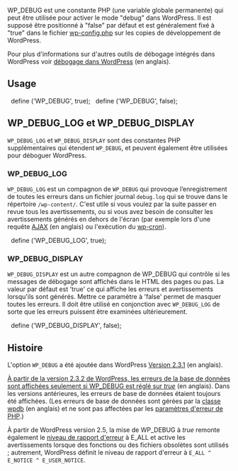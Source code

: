 {{Languages|
{{en|WP_DEBUG}}
{{fr|WP_DEBUG}}
{{it|WP_DEBUG}}
{{bn|WP_DEBUG}}
}}

WP_DEBUG est une constante PHP (une variable globale permanente) qui peut être utilisée pour activer le mode "debug" dans WordPress. Il est supposé être positionné à "false" par défaut et est généralement fixé à "true" dans le fichier [[fr:Modifier_wp-config.php|wp-config.php]] sur les copies de développement de WordPress.

Pour plus d'informations sur d'autres outils de débogage intégrés dans WordPress voir [[Debugging in WordPress|débogage dans WordPress]] (en anglais).

== Usage ==

  define ('WP_DEBUG', true);
  define ('WP_DEBUG', false);

{{Note|Les valeurs <var>true</var> et <var>false</var> dans l'exemple ne sont pas définies dans des apostrophes (') parce que ce sont des valeurs booléennes. Si vous définissez WP_DEBUG à <var>'false'</var> ce sera interprété comme vrai parce que c'est une chaîne plutôt qu'un booléen.}}

== WP_DEBUG_LOG et WP_DEBUG_DISPLAY ==

<tt>WP_DEBUG_LOG</tt> et <tt>WP_DEBUG_DISPLAY</tt> sont des constantes PHP supplémentaires qui étendent <tt>WP_DEBUG</tt>, et peuvent également être utilisées pour déboguer WordPress.
<br/>

=== WP_DEBUG_LOG ===

<tt>WP_DEBUG_LOG</tt> est un compagnon de <tt>WP_DEBUG</tt> qui provoque l’enregistrement de toutes les erreurs dans un fichier journal <tt>debug.log</tt> qui se trouve dans le répertoire <tt>/wp-content/</tt>. C'est utile si vous voulez par la suite passer en revue tous les avertissements, ou  si vous avez besoin de consulter les avertissements générés en dehors de l'écran (par exemple lors d'une requête [[AJAX_in_Plugins|AJAX]] (en anglais) ou l'exécution du [[Function_Reference/wp_schedule_event|wp-cron]]).

  define ('WP_DEBUG_LOG', true);

=== WP_DEBUG_DISPLAY ===

<tt>WP_DEBUG_DISPLAY</tt> est un autre compagnon de WP_DEBUG qui contrôle si les messages de débogage sont affichés dans le HTML des pages ou pas. La valeur par défaut est 'true' ce qui affiche les erreurs et avertissements lorsqu'ils sont générés. Mettre ce paramètre à 'false' permet de masquer toutes les erreurs. Il doit être utilisé en conjonction avec <tt>WP_DEBUG_LOG</tt> de sorte que les erreurs puissent être examinées ultérieurement.

  define ('WP_DEBUG_DISPLAY', false);

== Histoire ==
L'option <tt>WP_DEBUG</tt> a été ajoutée dans WordPress [[Version 2.3.1|Version 2.3.1]] (en anglais).

[http://trac.wordpress.org/ticket/5473 À partir de la version 2.3.2 de WordPress, les erreurs de la base de données sont affichées seulement si WP_DEBUG est réglé sur <var>true</var>] (en anglais). Dans les versions antérieures, les erreurs de base de données étaient toujours été affichées. (Les erreurs de base de données sont gérées par la  [[Class_Reference/wpdb|classe wpdb]] (en anglais) et ne sont pas affectées par les  [http://php.net/manual/fr/book.errorfunc.php paramètres d'erreur de PHP].)

À partir de WordPress version 2.5, la mise de WP_DEBUG à <var>true</var> remonte également le [http://php.net/manual/fr/errorfunc.configuration.php#ini.error-reporting niveau de rapport d'erreur] à E_ALL et active les avertissements lorsque des fonctions ou des fichiers obsolètes sont utilisés ; autrement, WordPress définit le niveau de rapport d'erreur à <tt>E_ALL ^ E_NOTICE ^ E_USER_NOTICE</tt>.